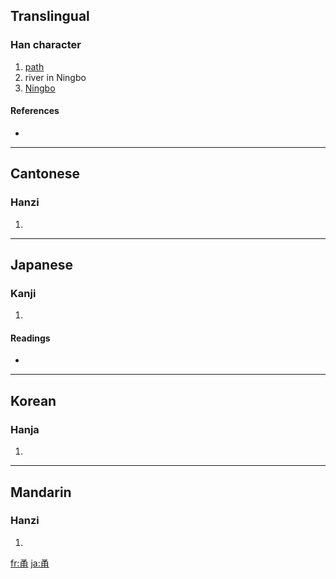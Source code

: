 ==Translingual==

===Han character===
{{Han char|rn=101|rad=用|as=02|sn=7|four=1722<sub>7</sub>|canj=弓戈月手 (NIBQ)}}

# [[path]]
# river in Ningbo
# [[Ningbo]]

====References====
* {{Han ref|kx=0756.030|dkj=21707|dj=1166.050|hdz=10053.180|uh=752C|ud=29996|bh=A869|bd=43113}}

----

==Cantonese==

===Hanzi===
{{yue-hanzi|jyut=|y=yung2}}

# {{defn|Cantonese}}

----

==Japanese==

===Kanji===
{{ja-kanji|grade=|rs=用02}}

# {{defn|Japanese}}

====Readings====
* {{ja-readings|on=[[よう]] (yō)|kun=[[つね]] (tsune), [[つかう]] (tsukau), [[おどる]] (odoru)|nanori=}}

----

==Korean==

===Hanja===
{{ko-hanja|hangeul=용|eumhun=|rv=yong|mr=yong|y=yong}}

# {{defn|Korean}}

----

==Mandarin==

===Hanzi===
{{cmn-hanzi|pin=[[dòng]] ([[dong4]]), [[yǒng]] ([[yong3]])|wg=tung<sup>4</sup>, yung<sup>3</sup>}}

# {{defn|Mandarin}}

[[fr:甬]]
[[ja:甬]]
